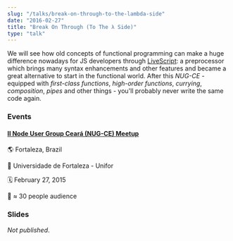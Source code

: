 ```yaml
---
slug: "/talks/break-on-through-to-the-lambda-side"
date: "2016-02-27"
title: "Break On Through (To The λ Side)"
type: "talk"
---
```


We will see how old concepts of functional programming can make a huge difference nowadays for JS developers through [LiveScript](http://livescript.net/): a preprocessor which brings many syntax enhancements and other features and became a great alternative to start in the functional world. After this _NUG-CE_ - equipped with _first-class functions_, _high-order functions_, _currying_, _composition_, _pipes_ and other things - you'll probably never write the same code again.

### Events

#### [II Node User Group Ceará (NUG-CE) Meetup](http://nug-ce.org/)

🌎 Fortaleza, Brazil

📍 Universidade de Fortaleza - Unifor

🗓️ February 27, 2015

👥 ≈ 30 people audience

### Slides

_Not published_.
